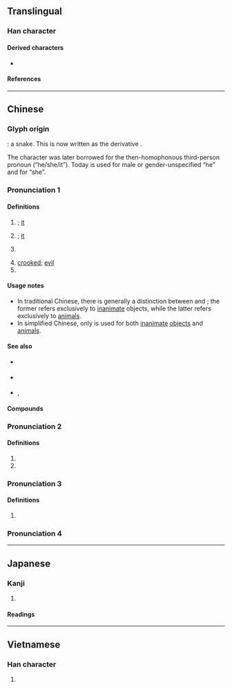{{also|牠}}
{{character info/new}}
==Translingual==
{{stroke order|strokes=5}}

===Han character===
{{Han char|rn=40|rad=宀|as=02|sn=5|four=30711|canj=JP|ids=⿱宀匕}}

====Derived characters====
* {{l|mul|[[佗]], [[沱]], [[陀]], [[柁]], [[蛇]], [[舵]], [[詑]]([[𫍡]]), [[鉈]]([[铊]]), [[駝]]([[驼]]), [[鴕]]([[鸵]])}}

====References====
{{Han ref|kx=0281.140|dkj=07057|dj=0551.140|hdz=20910.030|uh=5B83}}

----

==Chinese==

===Glyph origin===
{{Han etyl}}
{{liushu|p}}: a snake. This is now written as the derivative {{och-l|蛇}}.

The character was later borrowed for the then-homophonous third-person pronoun (“he/she/it”). Today {{zh-l|他}} is used for male or gender-unspecified “he” and {{zh-l|她}} for “she”.

===Pronunciation 1===
{{zh-forms|t2=牠|note=牠 - chiefly used to refer to animals}}
{{zh-pron
|m=tā
|c=taa1
|h=pfs=thâ
|mn=thaⁿ/xm:tha/tho/xm:tô
|mn_note=thaⁿ/tha - vernacular; tho/tô - literary
|w=1ta
|mc=y
|oc=y
|ma=y
|cat=pron
}}

====Definitions====
{{zh-hanzi}}

# {{n-g|[[third]]-[[person]] [[singular]] [[pronoun]] for [[inanimate]] objects}}; [[it]]
#: {{zh-x|這 是 一 份 非常 重要 的 文件，千萬 不要 把 它 丟掉。|This is a very important document; you must not lose '''it'''.}}
# {{lb|zh|chiefly|simplified Chinese}} {{n-g|[[third]]-[[person]] [[singular]] [[pronoun]] for [[animal]]s}}; [[it]]
# {{n-g|A dummy pronoun.}}
#: {{zh-alt-inline|他}}
# [[crooked]]; [[evil]]
# {{surname|lang=zh}}

====Usage notes====
* In traditional Chinese, there is generally a distinction between {{zh-l|*它}} and {{zh-l|*牠}}; the former refers exclusively to [[inanimate]] objects, while the latter refers exclusively to [[animal]]s.
* In simplified Chinese, only {{zh-l|*它}} is used for both [[inanimate]] [[object]]s and [[animal]]s.

====See also====
{{cmn-personal pronouns}}
* {{q|Classical Chinese|gender and number neutral - he, she, it, they}} {{zh-l|其}}
* {{q|Min Nan|Wu|gender neutral - he, she, it}} {{zh-l|*伊}}
* {{q|Cantonese|Hakka|Gan|gender neutral - he, she, it}} {{zh-l|*佢}}, {{zh-l|*渠}}

====Compounds====
{{zh-der|它們|之死靡它|磨它子|它山之石，可以為錯|其它|奇請它比|奢摩它|委它|它人|它名|它岐|它年|它心|它所|它故|它日|它時|它法|它界|它腸|它門|拉它|橐它|無它|自它|靡它|駘它}}

===Pronunciation 2===
{{zh-forms}}
{{zh-pron
|m=tuō
|cat=a,n
}}

====Definitions====
{{zh-hanzi}}

# {{zh-used in|它它藉藉}}
# {{zh-alt-form|駝}}

===Pronunciation 3===
{{zh-forms}}
{{zh-pron
|m=yí
|cat=a
}}

====Definitions====
{{zh-hanzi}}

# {{zh-only|它它}}

===Pronunciation 4===
{{zh-see|蛇|v}}

{{zh-cat|Beginning}}

----

==Japanese==

===Kanji===
{{ja-kanji|grade=|rs=宀02}}

# {{defn|lang=ja|sort=宀02}}

====Readings====
{{ja-readings
|goon=た
|kanon=た
|kun=へび}}

----

==Vietnamese==

===Han character===
{{vi-hantu|[[dà]], [[đà]], [[tha]]|rs=宀02}}

# {{defn|lang=vi|sort=宀02}}